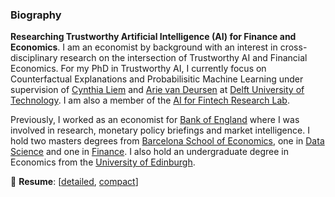 ### Biography

**Researching Trustworthy Artificial Intelligence (AI) for Finance and Economics**. I am an economist by background with an interest in cross-disciplinary research on the intersection of Trustworthy AI and Financial Economics. For my PhD in Trustworthy AI, I currently focus on Counterfactual Explanations and Probabilisitic Machine Learning under supervision of [Cynthia Liem](https://www.cynthialiem.com){target="_blank"} and [Arie van Deursen](https://avandeursen.com/){target="_blank"} at [Delft University of Technology](https://tudelft.nl/){target="_blank"}. I am also a member of the [AI for Fintech Research Lab](https://se.ewi.tudelft.nl/ai4fintech/index.html){target="_blank"}.

Previously, I worked as an economist for [Bank of England](https://www.bankofengland.co.uk){target="_blank"} where I was involved in research, monetary policy briefings and market intelligence. I hold two masters degrees from [Barcelona School of Economics](https://bse.eu){target="_blank"}, one in [Data Science](https://bse.eu/study/masters-programs/data-science-methodology){target="_blank"} and one in [Finance](https://bse.eu/study/masters-programs/finance){target="_blank"}. I also hold an undergraduate degree in Economics from the [University of Edinburgh](https://www.ed.ac.uk){target="_blank"}. 

📄 **Resume**: [[detailed](/www/resume_long.pdf){target="_blank"}, [compact](/www/resume.pdf){target="_blank"}]